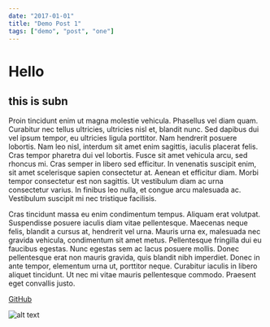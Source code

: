 ```yaml
---
date: "2017-01-01"
title: "Demo Post 1"
tags: ["demo", "post", "one"]
---
```


# Hello

## this is subn
Proin tincidunt enim ut magna molestie vehicula. Phasellus vel diam quam. Curabitur nec tellus ultricies, ultricies nisl et, blandit nunc. Sed dapibus dui vel ipsum tempor, eu ultricies ligula porttitor. Nam hendrerit posuere lobortis. Nam leo nisl, interdum sit amet enim sagittis, iaculis placerat felis. Cras tempor pharetra dui vel lobortis. Fusce sit amet vehicula arcu, sed rhoncus mi. Cras semper in libero sed efficitur. In venenatis suscipit enim, sit amet scelerisque sapien consectetur at. Aenean et efficitur diam. Morbi tempor consectetur est non sagittis. Ut vestibulum diam ac urna consectetur varius. In finibus leo nulla, et congue arcu malesuada ac. Vestibulum suscipit mi nec tristique facilisis.

Cras tincidunt massa eu enim condimentum tempus. Aliquam erat volutpat. Suspendisse posuere iaculis diam vitae pellentesque. Maecenas neque felis, blandit a cursus at, hendrerit vel urna. Mauris urna ex, malesuada nec gravida vehicula, condimentum sit amet metus. Pellentesque fringilla dui eu faucibus egestas. Nunc egestas sem ac lacus posuere mollis. Donec pellentesque erat non mauris gravida, quis blandit nibh imperdiet. Donec in ante tempor, elementum urna ut, porttitor neque. Curabitur iaculis in libero aliquet tincidunt. Ut nec mi vitae mauris pellentesque commodo. Praesent eget convallis justo.

[GitHub](http://github.com)

![alt text][logo]

[logo]: https://www.gatsbyjs.org/static/57d3946452f4f7b5c15fde736bdfe7c8/51ce9/strivectin.jpg "Logo Title Text 2"

